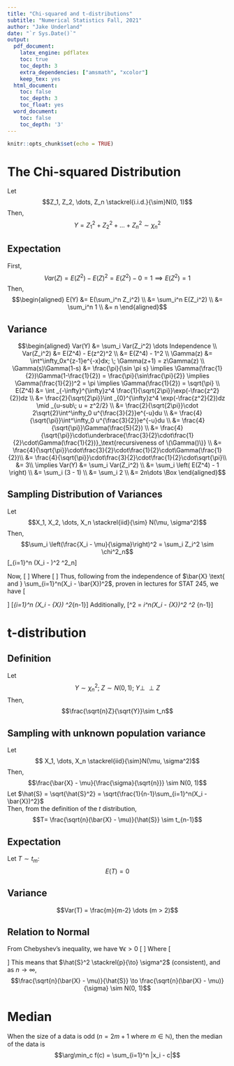 ```yaml
---
title: "Chi-squared and t-distributions"
subtitle: "Numerical Statistics Fall, 2021"
author: "Jake Underland"
date: "`r Sys.Date()`"
output:
  pdf_document: 
    latex_engine: pdflatex
    toc: true
    toc_depth: 3
    extra_dependencies: ["amsmath", "xcolor"]
    keep_tex: yes
  html_document:
    toc: false
    toc_depth: 3
    toc_float: yes
  word_document:
    toc: false
    toc_depth: '3'
---
```



```r
knitr::opts_chunk$set(echo = TRUE)
```


# The Chi-squared Distribution  

Let 
$$Z_1, Z_2, \dots, Z_n \stackrel{i.i.d.}{\sim}N(0, 1)$$
Then, 
$$Y = Z_1^2 + Z_2^2 + \dots + Z_n^2 \sim \chi_n^2$$  

## Expectation  

First, 
$$Var(Z) = E(Z^2) - E(Z)^2 = E(Z^2) - 0 = 1\implies E(Z^2) = 1$$
Then, 
$$\begin{aligned}
E(Y) &= E(\sum_i^n Z_i^2) \\
&= \sum_i^n E(Z_i^2) \\
&= \sum_i^n 1 \\
&= n
\end{aligned}$$


## Variance  


$$\begin{aligned}
Var(Y) &= \sum_i Var(Z_i^2) \dots Independence \\
Var(Z_i^2) &= E(Z^4) - E(z^2)^2 \\
&= E(Z^4) - 1^2 \\
\Gamma(z) &= \int^\infty_0x^{z-1}e^{-x}dx; \; \Gamma(z+1) = z\Gamma(z) \\
\Gamma(s)\Gamma(1-s) &= \frac{\pi}{\sin \pi s} 
\implies \Gamma(\frac{1}{2})\Gamma(1-\frac{1}{2}) = \frac{\pi}{\sin\frac{\pi}{2}} 
\implies \Gamma(\frac{1}{2})^2 = \pi 
\implies \Gamma(\frac{1}{2}) = \sqrt{\pi} \\
E(Z^4) &= \int _{-\infty}^{\infty}z^4 \frac{1}{\sqrt{2\pi}}\exp(-\frac{z^2}{2})dz \\
&= \frac{2}{\sqrt{2\pi}}\int _{0}^{\infty}z^4 \exp(-\frac{z^2}{2})dz \mid _{u-sub\; u = z^2/2} \\
&= \frac{2}{\sqrt{2\pi}}\cdot 2\sqrt{2}\int^\infty_0 u^{\frac{3}{2}}e^{-u}du \\
&= \frac{4}{\sqrt{\pi}}\int^\infty_0 u^{\frac{3}{2}}e^{-u}du \\
&= \frac{4}{\sqrt{\pi}}\Gamma(\frac{5}{2}) \\
&= \frac{4}{\sqrt{\pi}}\cdot\underbrace{\frac{3}{2}\cdot\frac{1}{2}\cdot\Gamma(\frac{1}{2})}_\text{recursiveness of \(\Gamma()\)} \\
&= \frac{4}{\sqrt{\pi}}\cdot\frac{3}{2}\cdot\frac{1}{2}\cdot\Gamma(\frac{1}{2})\\
&= \frac{4}{\sqrt{\pi}}\cdot\frac{3}{2}\cdot\frac{1}{2}\cdot\sqrt{\pi}\\
&= 3\\
\implies Var(Y) &= \sum_i Var(Z_i^2) \\
&= \sum_i \left( E(Z^4) - 1 \right) \\
&= \sum_i (3 - 1) \\
&= \sum_i 2 \\
&= 2n\dots \Box
\end{aligned}$$

## Sampling Distribution of Variances  

Let 
$$X_1, X_2, \dots, X_n \stackrel{iid}{\sim} N(\mu, \sigma^2)$$
Then, 
$$\sum_i \left(\frac{X_i - \mu}{\sigma}\right)^2 = \sum_i Z_i^2 \sim \chi^2_n$$
\boldmath \[\iff \frac{1}{\sigma^2}\sum_{i=1}^n (X_i - \mu)^2 \sim \chi^2_n\] \unboldmath

Now, 
\[\begin{aligned}
\frac{1}{\sigma^2}\sum_{i=1}^n (X_i - \mu)^2&= \frac{1}{\sigma^2}\sum_{i=1}^n (X_i - \bar{X} + \bar{X} - \mu)^2 \\
&= \frac{1}{\sigma^2}\left[\sum_{i=1}^n (X_i - \bar{X}) + n(\bar{X} - \mu)^2 \right] \\
&= \frac{1}{\sigma^2}\sum_{i=1}^n (X_i - \bar{X}) + \left(\frac{\bar{X} - \mu}{\frac{\sigma}{\sqrt{n}}}\right)^2  
\end{aligned}\]
Where 
\[\begin{aligned}
&\frac{\bar{X} - \mu}{\frac{\sigma}{\sqrt{n}}} \sim N(0, 1) \\
\implies&\left(\frac{\bar{X} - \mu}{\frac{\sigma}{\sqrt{n}}}\right)^2 \sim \chi ^2 _1
\end{aligned}\]
Thus, following from the independence of $\bar{X} \text{ and } \sum_{i=1}^n(X_i - \bar{X})^2$, proven in lectures for STAT 245, we have 
\[\begin{aligned}
\underbrace{\frac{1}{\sigma^2}\sum_{i=1}^n (X_i - \mu)^2}_{\sim \chi^2_n}
&= \frac{1}{\sigma^2}\sum_{i=1}^n (X_i - \bar{X}) + \underbrace{\left(\frac{\bar{X} - \mu}{\frac{\sigma}{\sqrt{n}}}\right)^2}_{\sim \chi ^2 _1} 
\end{aligned}\]
\boldmath \[\implies \frac{1}{\sigma^2}\sum_{i=1}^n (X_i - \bar{X}) \sim \chi^2_{n-1}\]\unboldmath
Additionally, 
\[\hat{S}^2 = \frac{1}{n-1}\sum_i^n(X_i - \bar{X})^2\implies \frac{(n-1)\hat{S}^2}{\sigma^2} \sim \chi ^2 _{n-1}\]

# t-distribution  

## Definition  
Let $$Y \sim \chi ^2 _n; \; Z \sim N(0, 1); \; Y \perp \!\!\! \perp Z$$
Then, 
$$\frac{\sqrt{n}Z}{\sqrt{Y}}\sim t_n$$

## Sampling with unknown population variance  

Let $$ X_1, \dots, X_n \stackrel{iid}{\sim}N(\mu, \sigma^2)$$
Then, 
$$\frac{\bar{X} - \mu}{\frac{\sigma}{\sqrt{n}}} \sim N(0, 1)$$
Let $\hat{S} = \sqrt{\hat{S}^2} = \sqrt{\frac{1}{n-1}\sum_{i=1}^n(X_i - \bar{X})^2}$  
Then, from the definition of the $t$ distribution, 
\boldmath $$T= \frac{\sqrt{n}(\bar{X} - \mu)}{\hat{S}} \sim t_{n-1}$$\unboldmath

## Expectation  
Let $T \sim t_m$:
$$E(T) = 0$$

## Variance  
$$Var(T) = \frac{m}{m-2} \dots (m > 2)$$

## Relation to Normal  

From Chebyshev's inequality, we have $\forall \epsilon > 0$
\[\begin{aligned}
P(|\hat{S}^2 - \sigma^2| > \epsilon) \le \frac{Var(\hat{S}^2)}{\epsilon^2} = \frac{1}{\epsilon^2} \cdot \frac{2\sigma^4}{n-1}  \to 0 \;\;(n \to \infty)
\end{aligned}\]
Where 
\[\begin{aligned}
Var\left(\frac{(n-1)\hat{S}^2}{\sigma^2}\right) &= 2(n-1) \\
\frac{(n-1)^2}{\sigma^4}Var(\hat{S}^2) &= 2(n-1) \\
\implies Var(\hat{S}^2) &= \frac{2\sigma^4}{(n-1)}
\end{aligned}\]
This means that $\hat{S}^2 \stackrel{p}{\to} \sigma^2$ (consistent), and as $n\to \infty$, 
$$\frac{\sqrt{n}(\bar{X} - \mu)}{\hat{S}} \to \frac{\sqrt{n}(\bar{X} - \mu)}{\sigma} \sim N(0, 1)$$

# Median  

When the size of a data is odd ($n = 2m+1$ where $m \in \mathbb{N}$), then the median of the data is 
$$\arg\min_c f(c) = \sum_{i=1}^n |x_i - c|$$








